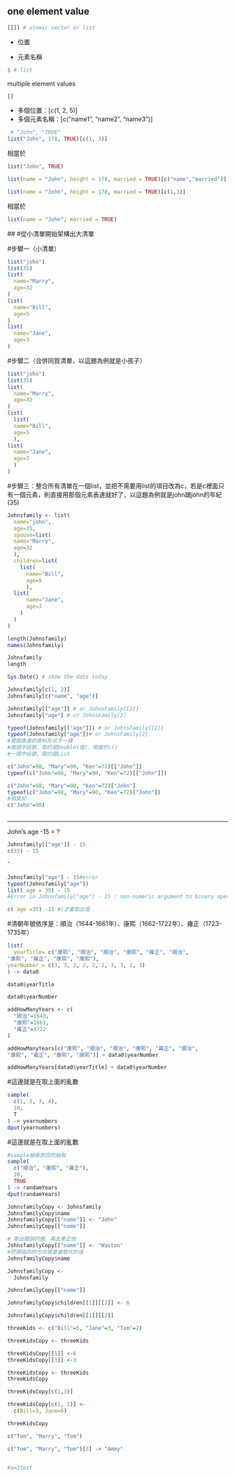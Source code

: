 
one element value
---
```r
[[]] # atomic vector or list
```

* 位置

* 元素名稱

```r
$ # list
```

multiple element values

```r
[]
```

 * 多個位置：[c(1, 2, 5)]
 * 多個元素名稱：[c("name1", "name2", "name3")]
 
 
 
```r
 # "John", "TRUE"
list("John", 178, TRUE)[c(1, 3)]
```
相當於
```r
list("John", TRUE)
```

 
 
```r
list(name = "John", height = 178, married = TRUE)[c("name","married")]
```
 
```r
list(name = "John", height = 178, married = TRUE)[c(1,3)]
```
 
 
 
 
 
 相當於
```r
list(name = "John", married = TRUE)
```
 
  ##
 #從小清單開始架構出大清單
 
 #步驟一（小清單）
```r
list("john")
list(35)
list(
  name="Marry",
  age=32
)
list(
  name="Bill",
  age=5
)
list(
  name="Jane",
  age=3
)
```
 
 #步驟二（合併同質清單，以這題為例就是小孩子）
```r
list("john")
list(35)
list(
  name="Marry",
  age=32
)
list(
  list(
  name="Bill",
  age=5
  ),
list(
  name="Jane",
  age=3
  )
)
```

#步驟三：整合所有清單在一個list，並把不需要用list的項目改為c，若是c裡面只有一個元素，則直接用那個元素表達就好了，以這題為例就是john跟john的年紀(35)
```r
Johnsfamily <- list(
  name="john",
  age=35,
  spouse=list(
  name="Marry",
  age=32
  ),
  children=list(
    list(
      name="Bill",
      age=5
      ),
  list(
      name="Jane",
      age=3
    )
  )
)
```
 
```r
length(Johnsfamily)
names(Johnsfamily)
```
```r
Johnsfamily
length
```

```r
Sys.Date() # show the date today
```
```r
Johnsfamily[c(1, 2)]
Johnsfamily[c("name", "age")]
```
```r
Johnsfamily[["age"]] # or JohnsFamily[[2]]
Johnsfamily["age"] # or JohnsFamily[2]

typeof(Johnsfamily[["age"]]) # or JohnsFamily[[2]]
typeof(Johnsfamily["age"])# or JohnsFamily[2]
#兩個表達的資料形式不一樣
#兩個中括號，取的是Double(值)，相當於c()
#一個中括號，取的是List
```


```r
c("John"=98, "Mary"=90, "Ken"=72)[["John"]]
typeof(c("John"=98, "Mary"=90, "Ken"=72)[["John"]])

c("John"=98, "Mary"=90, "Ken"=72)["John"]
typeof(c("John"=98, "Mary"=90, "Ken"=72)["John"])
#相當於
c("John"=98)
  
```

***
John's age -15 = ?
```r
Johnsfamily[["age"]] - 15
c(35) - 15
```
ˆ
```r
Johnsfamily["age"] - 15#error
typeof(Johnsfamily["age"])
list( age = 35) - 15
#Error in Johnsfamily["age"] - 15 : non-numeric argument to binary operator
```
```r
c( age =35) -15 #c才會取出值
```


#清朝年號依序是：順治（1644-1661年）、康熙（1662-1722年）、雍正（1723-1735年）
```r
list(
  yearTitle= c("康熙", "順治", "順治", "康熙", "雍正", "順治", 
"康熙", "雍正", "康熙", "康熙"),
yearNumber = c(3, 3, 2, 2, 2, 2, 3, 3, 1, 3) 
) -> data0
```

```r
data0$yearTitle

data0$yearNumber
```

```r
addHowManyYears <- c(
  "順治"=1643,
  "康熙"=1661,
  "雍正"=1722
)
```

```r
addHowManyYears[c("康熙", "順治", "順治", "康熙", "雍正", "順治", 
"康熙", "雍正", "康熙", "康熙")] + data0$yearNumber

addHowManyYears[data0$yearTitle] + data0$yearNumber
```


#這邊就是在取上面的亂數
```r
sample(
  c(1, 2, 3, 4),
  10,
  T
) -> yearnumbers
dput(yearnumbers)
```

#這邊就是在取上面的亂數   
```r
#sample抽後放回的抽取
sample(
  c("順治", "康熙", "雍正"),
  10,
  TRUE
) -> randamYears
dput(randamYears)
```


```r
JohnsfamilyCopy <- Johnsfamily
JohnsfamilyCopy$name
JohnsfamilyCopy[["name"]] <- "John"
JohnsfamilyCopy[["name"]]
```

```r
# 取出錯誤的值，再去更正他
JohnsfamilyCopy[["name"]] <- "Waston"
#箭頭指向的方向就是被取代的值
JohnsfamilyCopy$name
```

```r
JohnsfamilyCopy <-
  Johnsfamily
```

```r
JohnsfamilyCopy[["name"]]
```
```r
JohnsfamilyCopy$children[[1]][[2]] <- 6
```
```r
JohnsfamilyCopy$children[[1]][[2]]
```
```r
threeKids <- c("Bill"=5, "Jane"=3, "Tom"=2)
```
```r
threeKidsCopy <- threeKids
```
```r
threeKidsCopy[[1]] <-6
threeKidsCopy[[3]] <-3
```
```r
threeKidsCopy <- threeKids
threeKidsCopy
```

```r
threeKidsCopy[c(1,3)]
```


```r
threeKidsCopy[c(1, 2)] <- 
  c(Bill=3, Jane=6)
```
```r
threeKidsCopy

```


```r
c("Tom", "Marry", "Tom")
```
```r
c("Tom", "Marry", "Tom")[3] -> "Ammy"
```
```r

```

```r
#a=1test
```
 
 
 